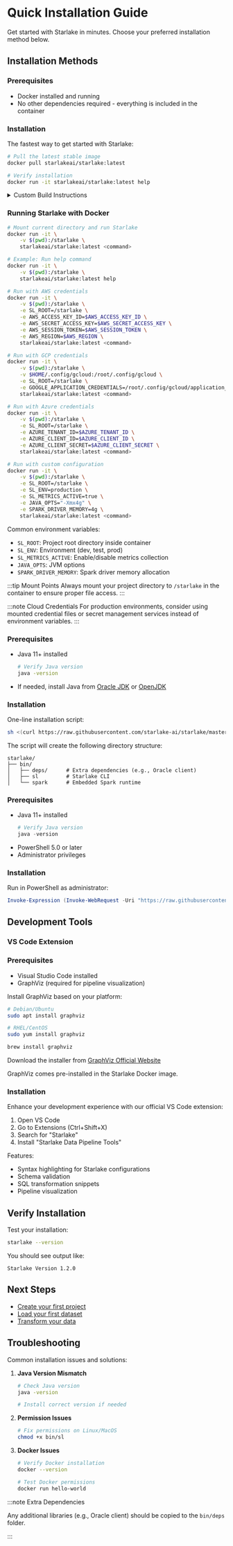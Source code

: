 # Quick Installation Guide

Get started with Starlake in minutes. Choose your preferred installation method below.

## Installation Methods


<Tabs groupId="installation-methods">
<TabItem value="docker" label="🐳 Docker (Recommended)">

### Prerequisites
- Docker installed and running
- No other dependencies required - everything is included in the container

### Installation

The fastest way to get started with Starlake:

```bash
# Pull the latest stable image
docker pull starlakeai/starlake:latest

# Verify installation
docker run -it starlakeai/starlake:latest help
```

<details>
<summary>Custom Build Instructions</summary>

Build a specific version or branch:

```bash
# Clone repository
git clone git@github.com:starlake-ai/starlake.git
cd starlake

# Build with specific version
docker build -t starlakeai/starlake:VERSION \
    --build-arg SL_VERSION=1.2.0 .
```

</details>

### Running Starlake with Docker

<Tabs groupId="docker-usage">
<TabItem value="basic" label="Basic Usage">

```bash
# Mount current directory and run Starlake
docker run -it \
    -v $(pwd):/starlake \
    starlakeai/starlake:latest <command>

# Example: Run help command
docker run -it \
    -v $(pwd):/starlake \
    starlakeai/starlake:latest help
```

</TabItem>

<TabItem value="aws" label="AWS Integration">

```bash
# Run with AWS credentials
docker run -it \
    -v $(pwd):/starlake \
    -e SL_ROOT=/starlake \
    -e AWS_ACCESS_KEY_ID=$AWS_ACCESS_KEY_ID \
    -e AWS_SECRET_ACCESS_KEY=$AWS_SECRET_ACCESS_KEY \
    -e AWS_SESSION_TOKEN=$AWS_SESSION_TOKEN \
    -e AWS_REGION=$AWS_REGION \
    starlakeai/starlake:latest <command>
```

</TabItem>

<TabItem value="gcp" label="GCP Integration">

```bash
# Run with GCP credentials
docker run -it \
    -v $(pwd):/starlake \
    -v $HOME/.config/gcloud:/root/.config/gcloud \
    -e SL_ROOT=/starlake \
    -e GOOGLE_APPLICATION_CREDENTIALS=/root/.config/gcloud/application_default_credentials.json \
    starlakeai/starlake:latest <command>
```

</TabItem>

<TabItem value="azure" label="Azure Integration">

```bash
# Run with Azure credentials
docker run -it \
    -v $(pwd):/starlake \
    -e SL_ROOT=/starlake \
    -e AZURE_TENANT_ID=$AZURE_TENANT_ID \
    -e AZURE_CLIENT_ID=$AZURE_CLIENT_ID \
    -e AZURE_CLIENT_SECRET=$AZURE_CLIENT_SECRET \
    starlakeai/starlake:latest <command>
```

</TabItem>

<TabItem value="advanced" label="Advanced Options">

```bash
# Run with custom configuration
docker run -it \
    -v $(pwd):/starlake \
    -e SL_ROOT=/starlake \
    -e SL_ENV=production \
    -e SL_METRICS_ACTIVE=true \
    -e JAVA_OPTS="-Xmx4g" \
    -e SPARK_DRIVER_MEMORY=4g \
    starlakeai/starlake:latest <command>
```

Common environment variables:
- `SL_ROOT`: Project root directory inside container
- `SL_ENV`: Environment (dev, test, prod)
- `SL_METRICS_ACTIVE`: Enable/disable metrics collection
- `JAVA_OPTS`: JVM options
- `SPARK_DRIVER_MEMORY`: Spark driver memory allocation

</TabItem>
</Tabs>

:::tip Mount Points
Always mount your project directory to `/starlake` in the container to ensure proper file access.
:::

:::note Cloud Credentials
For production environments, consider using mounted credential files or secret management services instead of environment variables.
:::

</TabItem>

<TabItem value="linux_macos" label="🖥️ Linux/MacOS">

### Prerequisites
- Java 11+ installed
  ```bash
  # Verify Java version
  java -version
  ```
- If needed, install Java from [Oracle JDK](https://www.oracle.com/java/technologies/javase-jdk11-downloads.html) or [OpenJDK](https://adoptopenjdk.net/)

### Installation

One-line installation script:

```bash
sh <(curl https://raw.githubusercontent.com/starlake-ai/starlake/master/distrib/setup.sh)
```

The script will create the following directory structure:
```text
starlake/
├── bin/
│   ├── deps/      # Extra dependencies (e.g., Oracle client)
│   ├── sl         # Starlake CLI
│   └── spark      # Embedded Spark runtime
```

</TabItem>

<TabItem value="windows" label="🪟 Windows">

### Prerequisites
- Java 11+ installed
  ```powershell
  # Verify Java version
  java -version
  ```
- PowerShell 5.0 or later
- Administrator privileges

### Installation

Run in PowerShell as administrator:

```powershell
Invoke-Expression (Invoke-WebRequest -Uri "https://raw.githubusercontent.com/starlake-ai/starlake/master/distrib/setup.ps1").Content
```

</TabItem>
</Tabs>

## Development Tools

### VS Code Extension

### Prerequisites
- Visual Studio Code installed
- GraphViz (required for pipeline visualization)

Install GraphViz based on your platform:

<Tabs groupId="graphviz">
<TabItem value="linux" label="Linux">

```bash
# Debian/Ubuntu
sudo apt install graphviz

# RHEL/CentOS
sudo yum install graphviz
```

</TabItem>

<TabItem value="macos" label="MacOS">

```bash
brew install graphviz
```

</TabItem>

<TabItem value="windows" label="Windows">

Download the installer from [GraphViz Official Website](https://graphviz.org/download/#windows)

</TabItem>

<TabItem value="docker" label="Docker">

GraphViz comes pre-installed in the Starlake Docker image.

</TabItem>
</Tabs>

### Installation

Enhance your development experience with our official VS Code extension:

1. Open VS Code
2. Go to Extensions (Ctrl+Shift+X)
3. Search for "Starlake"
4. Install "Starlake Data Pipeline Tools"

Features:
- Syntax highlighting for Starlake configurations
- Schema validation
- SQL transformation snippets
- Pipeline visualization

## Verify Installation

Test your installation:

```bash
starlake --version
```

You should see output like:
```
Starlake Version 1.2.0
```

## Next Steps

- [Create your first project](guides/bootstrap)
- [Load your first dataset](guides/load/tutorial)
- [Transform your data](guides/transform/tutorial)

## Troubleshooting

Common installation issues and solutions:

1. **Java Version Mismatch**
   ```bash
   # Check Java version
   java -version

   # Install correct version if needed
   ```

2. **Permission Issues**
   ```bash
   # Fix permissions on Linux/MacOS
   chmod +x bin/sl
   ```

3. **Docker Issues**
   ```bash
   # Verify Docker installation
   docker --version

   # Test Docker permissions
   docker run hello-world
   ```

:::note Extra Dependencies

Any additional libraries (e.g., Oracle client) should be copied to the `bin/deps` folder.

:::
